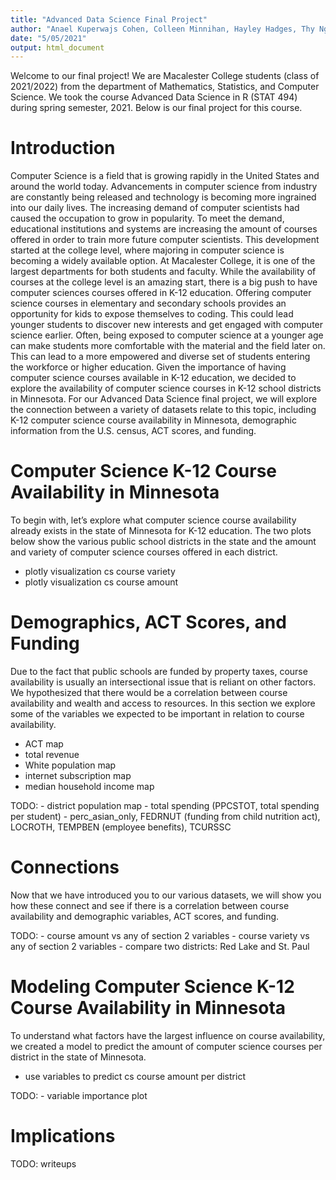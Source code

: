 ```yaml
---
title: "Advanced Data Science Final Project"
author: "Anael Kuperwajs Cohen, Colleen Minnihan, Hayley Hadges, Thy Nguyen"
date: "5/05/2021"
output: html_document
---
```


Welcome to our final project! We are Macalester College students (class of 2021/2022) from the department of Mathematics, Statistics, and Computer Science. We took the course Advanced Data Science in R (STAT 494) during spring semester, 2021. Below is our final project for this course.


# Introduction

Computer Science is a field that is growing rapidly in the United States and around the world today. Advancements in computer science from industry are constantly being released and technology is becoming more ingrained into our daily lives. The increasing demand of computer scientists had caused the occupation to grow in popularity. To meet the demand, educational institutions and systems are increasing the amount of courses offered in order to train more future computer scientists. This development started at the college level, where majoring in computer science is becoming a widely available option. At Macalester College, it is one of the largest departments for both students and faculty. While the availability of courses at the college level is an amazing start, there is a big push to have computer sciences courses offered in K-12 education. Offering computer science courses in elementary and secondary schools provides an opportunity for kids to expose themselves to coding. This could lead younger students to discover new interests and get engaged with computer science earlier. Often, being exposed to computer science at a younger age can make students more comfortable with the material and the field later on. This can lead to a more empowered and diverse set of students entering the workforce or higher education. Given the importance of having computer science courses available in K-12 education, we decided to explore the availability of computer science courses in K-12 school districts in Minnesota. For our Advanced Data Science final project, we will explore the connection between a variety of datasets relate to this topic, including K-12 computer science course availability in Minnesota, demographic information from the U.S. census, ACT scores, and funding.


# Computer Science K-12 Course Availability in Minnesota

To begin with, let's explore what computer science course availability already exists in the state of Minnesota for K-12 education. The two plots below show the various public school districts in the state and the amount and variety of computer science courses offered in each district.

- plotly visualization cs course variety
- plotly visualization cs course amount


# Demographics, ACT Scores, and Funding

Due to the fact that public schools are funded by property taxes, course availability is usually an intersectional issue that is reliant on other factors. We hypothesized that there would be a correlation between course availability and wealth and access to resources. In this section we explore some of the variables we expected to be important in relation to course availability.

- ACT map
- total revenue
- White population map
- internet subscription map
- median household income map

TODO:
- district population map
- total spending (PPCSTOT, total spending per student)
- perc_asian_only, FEDRNUT (funding from child nutrition act), LOCROTH, TEMPBEN (employee benefits), TCURSSC


# Connections

Now that we have introduced you to our various datasets, we will show you how these connect and see if there is a correlation between course availability and demographic variables, ACT scores, and funding.

TODO:
- course amount vs any of section 2 variables
- course variety vs any of section 2 variables
- compare two districts: Red Lake and St. Paul


# Modeling Computer Science K-12 Course Availability in Minnesota

To understand what factors have the largest influence on course availability, we created a model to predict the amount of computer science courses per district in the state of Minnesota.

- use variables to predict cs course amount per district

TODO:
- variable importance plot


# Implications
TODO: writeups

